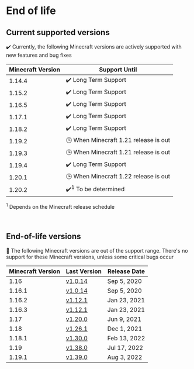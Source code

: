 # End of life

## Current supported versions

✔️ Currently, the following Minecraft versions are actively supported with new features and bug fixes

| Minecraft Version | Support Until                         |
|-------------------|---------------------------------------|
| 1.14.4            | ✔️ Long Term Support                  |
| 1.15.2            | ✔️ Long Term Support                  |
| 1.16.5            | ✔️ Long Term Support                  |
| 1.17.1            | ✔️ Long Term Support                  |
| 1.18.2            | ✔️ Long Term Support                  |
| 1.19.2            | 🕒 When Minecraft 1.21 release is out |
| 1.19.3            | 🕒 When Minecraft 1.21 release is out |
| 1.19.4            | ✔️ Long Term Support                  |
| 1.20.1            | 🕒 When Minecraft 1.22 release is out |
| 1.20.2            | ✔️<sup>1</sup> To be determined       |

<sup>1</sup> Depends on the Minecraft release schedule

<br/>

## End-of-life versions

👻 The following Minecraft versions are out of the support range. 
There's no support for these Minecraft versions, unless some critical bugs occur

| Minecraft Version | Last Version                                                                              | Release Date |
|-------------------|-------------------------------------------------------------------------------------------|--------------|
| 1.16              | [v1.0.14](https://github.com/TISUnion/Carpet-TIS-Addition/releases/tag/1.0.14%2Bbuild.24) | Sep 5, 2020  |
| 1.16.1            | [v1.0.14](https://github.com/TISUnion/Carpet-TIS-Addition/releases/tag/1.0.14%2Bbuild.24) | Sep 5, 2020  |
| 1.16.2            | [v1.12.1](https://github.com/TISUnion/Carpet-TIS-Addition/releases/tag/v1.12.1)           | Jan 23, 2021 |
| 1.16.3            | [v1.12.1](https://github.com/TISUnion/Carpet-TIS-Addition/releases/tag/v1.12.1)           | Jan 23, 2021 |
| 1.17              | [v1.20.0](https://github.com/TISUnion/Carpet-TIS-Addition/releases/tag/v1.20.0)           | Jun 9, 2021  |
| 1.18              | [v1.26.1](https://github.com/TISUnion/Carpet-TIS-Addition/releases/tag/v1.26.0)           | Dec 1, 2021  |
| 1.18.1            | [v1.30.0](https://github.com/TISUnion/Carpet-TIS-Addition/releases/tag/v1.30.0)           | Feb 13, 2022 |
| 1.19              | [v1.38.0](https://github.com/TISUnion/Carpet-TIS-Addition/releases/tag/v1.38.0)           | Jul 17, 2022 |
| 1.19.1            | [v1.39.0](https://github.com/TISUnion/Carpet-TIS-Addition/releases/tag/v1.39.0)           | Aug 3, 2022  |

<style>{`
:root {
  --ifm-table-cell-padding: 0.5rem;
}
`}</style>
